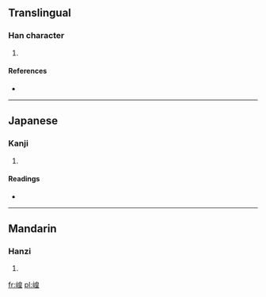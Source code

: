 ==Translingual==

===Han character===
{{Han char|rn=46|rad=山|as=09|sn=12|four=2671<sub>4</sub>|canj=山竹日土 (UHAG)}}

# {{defn|Han|sort=山09}}

====References====
* {{Han ref|kx=0315.190|dkj=08242|dj=0616.110|hdz=10787.130|uh=5D32|ud=23858|bh=D8EE|bd=55534}}

----

==Japanese==

===Kanji===
{{ja-kanji|grade=|rs=山09}}

# {{defn|lang=ja|sort=山09}}

====Readings====
* {{ja-readings|on=[[こう]] (kō), [[わう]] (wau)|kun=}}

----

==Mandarin==

===Hanzi===
{{cmn-hanzi|pin=[[huáng]] ([[huang2]]), [[xí]] ([[xi2]])|wg=huang<sup>2</sup>, hsi<sup>2</sup>}}

# {{defn|lang=cmn|sort=山09}}

[[fr:崲]]
[[pl:崲]]